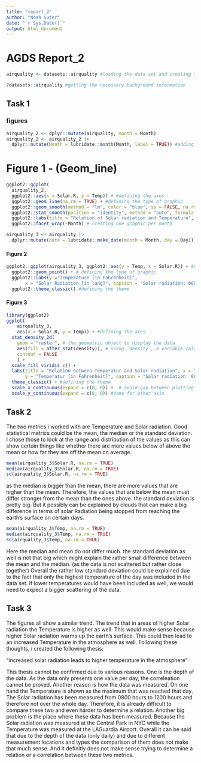 ---
title: "report_2"
author: "Noah Suter"
date: "`r Sys.Date()`"
output: html_document
---

# AGDS Report_2

```{r}
airquality <- datasets::airquality #loading the data set and creating a table
```

```{r}
?datasets::airquality #getting the necessary background information
```
## Task 1
### figures

```{r}
airquality_2 <- dplyr::mutate(airquality, month = Month)
airquality_2 <- airquality_2 |>
  dplyr::mutate(Month = lubridate::month(Month, label = TRUE)) #adding a column where the months are a word and not a number
```

# Figure 1 - (Geom_line)
```{r}
ggplot2::ggplot(
  airquality_2,
  ggplot2::aes(x = Solar.R, y = Temp)) + #defining the axes
  ggplot2::geom_line(na.rm = TRUE) + #defining the type of graphic
  ggplot2::geom_smooth(method = "lm", color = "blue", se = FALSE, na.rm = TRUE) + #defining the geom_smooth
  ggplot2::stat_smooth(position = "identity", method = "auto", formula = y ~ x, n = 153, level = 0.95, na.rm = TRUE, color = "green") + #defining the stat_smooth 
  ggplot2::labs(title = "Relation of Solar radiation and Temperature", subtitle = "per Month from Mai to September", y = "Temperature [in Fahrenheit]", x = "Solar radiation [in lang]", caption = "Solar radiation: 0800 hours to 1200 hours at Central Park NYC\n Temperatur: maximum daily temperatur at LA Guardia Airport  ")  + #defining the labs
  ggplot2::facet_wrap(~Month) # creating one graphic per month
```

```{r}
airquality_3 <- airquality |>
  dplyr::mutate(date = lubridate::make_date(month = Month, day = Day)) # adding a column with the exact date of the year in the format "yyyy-mm-dd"
```

#### Figure 2
```{r}
ggplot2::ggplot(airquality_3, ggplot2::aes(y = Temp, x = Solar.R)) + #defining the axes
  ggplot2::geom_point() + # defining the type of graphic
  ggplot2::labs(y ="Temperature [in Fahrenheit]",
       x = "Solar Radiation [in lang]", caption = "Solar radiation: 0800 hours to 1200 hours at Central Park NYC\n Temperatur: maximum daily temperatur at LA Guardia Airport  ", title = "Relation of Solar radiation and Temperature")+ #creating the labs
  ggplot2::theme_classic() #defining the theme
```


#### Figure 3
```{r}
library(ggplot2)
ggplot(
    airquality_3,
    aes(x = Solar.R, y = Temp)) + #defining the axes
  stat_density_2d(
    geom = "raster", # the geometric object to display the data
    aes(fill = after_stat(density)), # using `density`, a variable calculated by the stat
    contour = FALSE 
    ) +
  scale_fill_viridis_c() +
  labs(title = "Relation between Temperatur and Solar radiation", x = "Solar Radiation [in lang]", 
       y = "Temperatur [in Fahrenheit]", caption = "Solar radiation: 0800 hours to 1200 hours at Central Park NYC\n Temperatur: maximum daily temperatur at LA Guardia Airport  ") + #defining the labs
  theme_classic() + #defining the theme
  scale_x_continuous(expand = c(0, 0)) +  # avoid gap between plotting area and axis
  scale_y_continuous(expand = c(0, 0)) #same for other axis
```
## Task 2
The two metrics i worked with are Temperature and Solar radiation. Good statistical metrics could be the mean, the median or the standard deviation. I chose those to look at the range and distribution of the values as this can show certain things like whether there are more values below of above the mean or how far they are off the mean on average.

```{r}
mean(airquality_3$Solar.R, na.rm = TRUE)
median(airquality_3$Solar.R, na.rm = TRUE)
sd(airquality_3$Solar.R, na.rm = TRUE)
```
as the median is bigger than the mean, there are more values that are higher than the mean. Therefore, the values that are below the mean must differ stronger from the mean than the ones above. the standard deviation is pretty big. But it possibly can be explained by clouds that can make a big difference in terms of solar Radiation being stopped from reaching the earth's surface on certain days.

```{r}
mean(airquality_3$Temp, na.rm = TRUE)
median(airquality_3$Temp, na.rm = TRUE)
sd(airquality_3$Temp, na.rm = TRUE)
```
Here the median and mean do not differ much. the standard deviation as well is not that big which might explain the rather small difference between the mean and the median. (as the data is not scattered but rather close together) Overall the rather low standard deviation could be explained due to the fact that only the highest temperature of the day was included in the data set. If lower temperatures would have been included as well, we would need to expect a bigger scattering of the data.


## Task 3
The figures all show a similar trend. The trend that in areas of higher Solar radiation the Temperature is higher as well. This would make sense because higher Solar radiation warms up the earth's surface. This could then lead to an increased Temperature in the atmosphere as well.
Following these thoughts, i created the following thesis:

"increased solar radiation leads to higher temperature in the atmosphere"

This thesis cannot be confirmed due to various reasons. One is the depth of the data. As the data only presents one value per day, the correleation cannot be proved. Another reason is how the data was measured. On one hand the Temperature is shown as the maximum that was reached that day. The Solar radiation has been measured from 0800 hours to 1200 hours and therefore not over the whole day. Therefore, it is already difficult to compare these two and even harder to determine a relation. Another big problem is the place where these data has been measured. Because the Solar radiation was measured at the Central Park in NYC while the Temperature was measured at the LAGuardia Airport.
Overall it can be said that due to the depth of the data (only daily) and due to different measurement locations and types the comparison of them does not make that much sense. And it definitly does not make sense trying to determine a relation or a correlation between these two metrics.